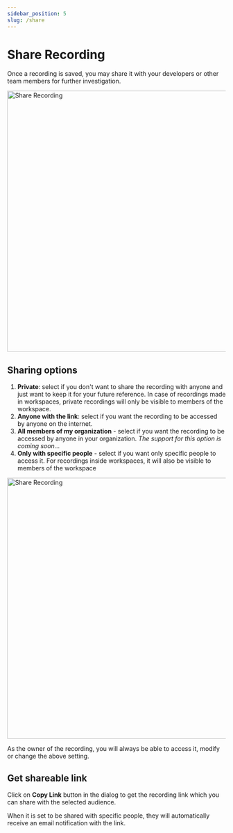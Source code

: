 ```yaml
---
sidebar_position: 5
slug: /share  
---
```


# Share Recording

Once a recording is saved, you may share it with your developers or other team members for further investigation.

<img src="/img/docs/session-recording/share-recording.png" alt="Share Recording" width="600" />

## Sharing options

1. **Private**: select if you don't want to share the recording with anyone and just want to keep it for your future reference. In case of recordings made in workspaces, private recordings will only be visible to members of the workspace.
2. **Anyone with the link**: select if you want the recording to be accessed by anyone on the internet.
3. **All members of my organization** - select if you want the recording to be accessed by anyone in your organization. _The support for this option is coming soon..._
4. **Only with specific people** - select if you want only specific people to access it. For recordings inside workspaces, it will also be visible to members of the workspace

<img src="/img/docs/session-recording/share-recording-specific-people.png" alt="Share Recording" width="600" />

As the owner of the recording, you will always be able to access it, modify or change the above setting.

## Get shareable link

Click on **Copy Link** button in the dialog to get the recording link which you can share with the selected audience.

When it is set to be shared with specific people, they will automatically receive an email notification with the link.
